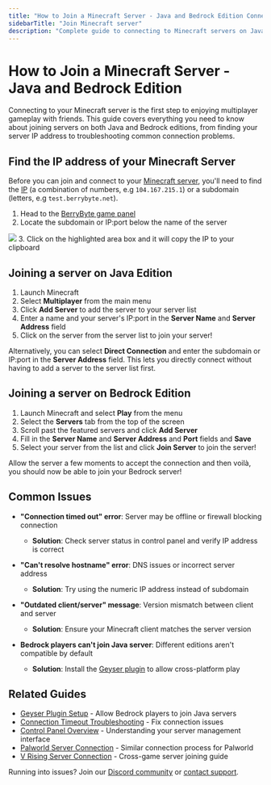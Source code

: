 ---
title: "How to Join a Minecraft Server - Java and Bedrock Edition Connection Guide"
sidebarTitle: "Join Minecraft server"
description: "Complete guide to connecting to Minecraft servers on Java and Bedrock Edition. Learn how to find your server IP, add servers to your list, and troubleshoot connection issues for seamless multiplayer gaming."
---

# How to Join a Minecraft Server - Java and Bedrock Edition

Connecting to your Minecraft server is the first step to enjoying multiplayer gameplay with friends. This guide covers everything you need to know about joining servers on both Java and Bedrock editions, from finding your server IP address to troubleshooting common connection problems.

## Find the IP address of your Minecraft Server

Before you can join and connect to your [Minecraft server](https://berrybyte.net/minecraft), you'll need to find the [IP](https://whatismyipaddress.com/ip-address) (a combination of numbers, e.g `104.167.215.1`) or a subdomain (letters, e.g `test.berrybyte.net`).

1. Head to the [BerryByte game panel](https://game.berrybyte.net)
2. Locate the subdomain or IP:port below the name of the server
<Frame>
  <img src="/images/general/join-server.png" />
</Frame>
3. Click on the highlighted area box and it will copy the IP to your clipboard


## Joining a server on Java Edition
1. Launch Minecraft
2. Select **Multiplayer** from the main menu
3. Click **Add Server** to add the server to your server list
4. Enter a name and your server's IP:port in the **Server Name** and **Server Address** field
5. Click on the server from the server list to join your server!

Alternatively, you can select **Direct Connection** and enter the subdomain or IP:port in the **Server Address** field. This lets you directly connect without having to add a server to the server list first. 

## Joining a server on Bedrock Edition
1. Launch Minecraft and select **Play** from the menu
2. Select the **Servers** tab from the top of the screen
3. Scroll past the featured servers and click **Add Server**
4. Fill in the **Server Name** and **Server Address** and **Port** fields and **Save**
5. Select your server from the list and click **Join Server** to join the server!

Allow the server a few moments to accept the connection and then voilà, you should now be able to join your Bedrock server!

## Common Issues

- **"Connection timed out" error**: Server may be offline or firewall blocking connection
  - **Solution**: Check server status in control panel and verify IP address is correct

- **"Can't resolve hostname" error**: DNS issues or incorrect server address
  - **Solution**: Try using the numeric IP address instead of subdomain

- **"Outdated client/server" message**: Version mismatch between client and server
  - **Solution**: Ensure your Minecraft client matches the server version

- **Bedrock players can't join Java server**: Different editions aren't compatible by default
  - **Solution**: Install the [Geyser plugin](/games/minecraft/plugins/geyser) to allow cross-platform play

## Related Guides

- [Geyser Plugin Setup](/games/minecraft/plugins/geyser) - Allow Bedrock players to join Java servers
- [Connection Timeout Troubleshooting](/games/minecraft/common-errors/connection-timed-out) - Fix connection issues
- [Control Panel Overview](/panel/overview) - Understanding your server management interface
- [Palworld Server Connection](/games/palworld/join-server) - Similar connection process for Palworld
- [V Rising Server Connection](/games/vrising/join-server) - Cross-game server joining guide

Running into issues? Join our [Discord community](https://berrybyte.net/discord) or [contact support](https://berrybyte.net/tickets).